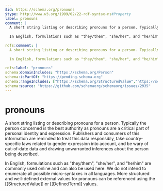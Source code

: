 ```yaml
---
$id: https://schema.org/pronouns
$type: http://www.w3.org/1999/02/22-rdf-syntax-ns#Property
label: pronouns
comment: |
  A short string listing or describing pronouns for a person. Typically the person concerned is the best authority as pronouns are a critical part of personal identity and expression. Publishers and consumers of this information are reminded to treat this data responsibly, take country-specific laws related to gender expression into account, and be wary of out-of-date data and drawing unwarranted inferences about the person being described.
  
  In English, formulations such as "they/them", "she/her", and "he/him" are commonly used online and can also be used here. We do not intend to enumerate all possible micro-syntaxes in all languages. More structured and well-defined external values for pronouns can be referenced using the [[StructuredValue]] or [[DefinedTerm]] values.
  
rdfs:comment: |
  A short string listing or describing pronouns for a person. Typically the person concerned is the best authority as pronouns are a critical part of personal identity and expression. Publishers and consumers of this information are reminded to treat this data responsibly, take country-specific laws related to gender expression into account, and be wary of out-of-date data and drawing unwarranted inferences about the person being described.
  
  In English, formulations such as "they/them", "she/her", and "he/him" are commonly used online and can also be used here. We do not intend to enumerate all possible micro-syntaxes in all languages. More structured and well-defined external values for pronouns can be referenced using the [[StructuredValue]] or [[DefinedTerm]] values.
  
rdfs:label: "pronouns"
schema:domainIncludes: "https://schema.org/Person"
schema:isPartOf: "https://pending.schema.org"
schema:rangeIncludes: ["https://schema.org/StructuredValue","https://schema.org/Text","https://schema.org/DefinedTerm"]
schema:source: "https://github.com/schemaorg/schemaorg/issues/2935"
---
```


# pronouns

A short string listing or describing pronouns for a person. Typically the person concerned is the best authority as pronouns are a critical part of personal identity and expression. Publishers and consumers of this information are reminded to treat this data responsibly, take country-specific laws related to gender expression into account, and be wary of out-of-date data and drawing unwarranted inferences about the person being described.

In English, formulations such as "they/them", "she/her", and "he/him" are commonly used online and can also be used here. We do not intend to enumerate all possible micro-syntaxes in all languages. More structured and well-defined external values for pronouns can be referenced using the [[StructuredValue]] or [[DefinedTerm]] values.


